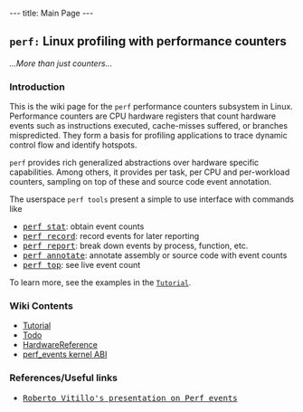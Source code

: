 ---
title: Main Page
---

== <tt>perf:</tt> Linux profiling with performance counters ==
''...More than just counters...''

=== Introduction ===

This is the wiki page for the <tt>perf</tt> performance counters subsystem in Linux.
Performance counters are CPU hardware registers that 
count hardware events such 
as instructions executed, cache-misses suffered, or branches mispredicted. They form
a basis for profiling applications to trace dynamic control flow and identify hotspots. 
 
<tt>perf</tt> provides rich generalized abstractions over hardware specific
capabilities. Among others, it provides per task, per CPU and per-workload counters,
sampling on top of these and source code event annotation.

The userspace <tt>perf tools</tt> present a simple to use interface with commands like

* <tt>[[Tutorial#Counting_with_perf_stat| perf stat</tt>]]: obtain event counts
* <tt>[[Tutorial#Sampling_with_perf_record | perf record</tt>]]: record events for later reporting
* <tt>[[Tutorial#Sample_analysis_with_perf_report | perf report</tt>]]: break down events by process, function, etc.
* <tt>[[Tutorial#Source_level_analysis_with_perf_annotate | perf annotate</tt>]]: annotate assembly or source code with event counts
* <tt>[[Tutorial#Live_analysis_with_perf_top | perf top</tt>]]: see live event count 

To learn more, see the examples in the <tt>[[Tutorial]]</tt>.

=== Wiki Contents  ===

* [[Tutorial]]
* [[Todo]]
* [[HardwareReference]]
* [[perf_events kernel ABI]]

=== References/Useful links ===
* <tt>[[http://indico.cern.ch/materialDisplay.py?contribId=20&sessionId=4&materialId=slides&confId=141309 | Roberto Vitillo's presentation on Perf events]]